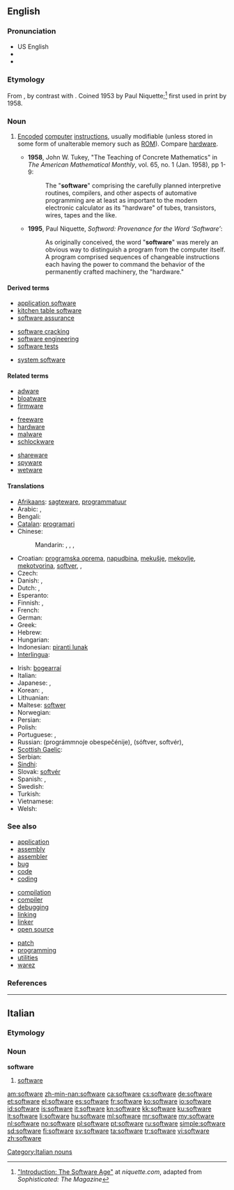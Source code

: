 {{also|Software}}
==English==

===Pronunciation===
* US English {{SAMPA|/sAftwEr\`/}}
* {{IPA|[ˈsɔft.wɛɻ]}}
* {{audio|en-us-software.ogg|Audio (US)}}

===Etymology===
From {{suffix|soft|ware|lang=en}}, by contrast with {{term|hardware||the computer itself}}.
Coined 1953 by Paul Niquette;<ref>[http://niquette.com/books/softword/part0.htm "Introduction: The Software Age"] at ''niquette.com'', adapted from ''Sophisticated: The Magazine''</ref> first used in print by {{w|John Tukey}} 1958.

===Noun===
{{wikipedia|dab=software (disambiguation)|software}}
{{en-noun|-}}

# {{computing}} [[encode|Encoded]] [[computer]] [[instructions]], usually modifiable (unless stored in some form of unalterable memory such as [[ROM]]). Compare [[hardware]].
#* '''1958''', John W. Tukey, "The Teaching of Concrete Mathematics" in ''The American Mathematical Monthly'', vol. 65, no. 1 (Jan. 1958), pp 1-9:
#*: The "'''software'''" comprising the carefully planned interpretive routines, compilers, and other aspects of automative programming are at least as important to the modern electronic calculator as its "hardware" of tubes, transistors, wires, tapes and the like.
#* '''1995''', Paul Niquette, ''Softword: Provenance for the Word ‘Software’'':
#*: As originally conceived, the word "'''software'''" was merely an obvious way to distinguish a program from the computer itself. A program comprised sequences of changeable instructions each having the power to command the behavior of the permanently crafted machinery, the "hardware."

====Derived terms====
{{rel-top3|Terms derived from "software"}}
* [[application software]]
* [[kitchen table software]]
* [[software assurance]]
{{rel-mid3}}
* [[software cracking]]
* [[software engineering]]
* [[software tests]]
{{rel-mid3}}
* [[system software]]
{{rel-bottom}}

====Related terms====
{{rel-top3|Terms etymologically related to "software"}}
* [[adware]]
* [[bloatware]]
* [[firmware]]
{{rel-mid3}}
* [[freeware]]
* [[hardware]]
* [[malware]]
* [[schlockware]]
{{rel-mid3}}
* [[shareware]]
* [[spyware]]
* [[wetware]]
{{rel-bottom}}

====Translations====
{{trans-top|encoded computer instructions}}
* [[Afrikaans]]: [[sagteware]], [[programmatuur]]
* Arabic: {{t-|ar|برمجيات}}, {{t|ar|برامج الحاسب|m|p|tr=baraamij al-Haasib|sc=Arab}}
* Bengali: {{t-|bn|সফটওয়্যার|tr=sôphţ-owar|sc=Beng|xs=Bengali}}
* [[Catalan]]: [[programari]] {{m}}
* Chinese:
*: Mandarin: {{t-|cmn|軟件|sc=Hani}},  {{t-|cmn|软件|tr=ruǎnjiàn|sc=Hani}},  {{qualifier|Taiwan}} {{t-|cmn|軟體|sc=Hani}},  {{t-|cmn|软体|tr=ruǎntǐ|sc=Hani}}
* Croatian: [[programska oprema]], [[napudbina]], [[mekušje]], [[mekovlje]], [[mekotvorina]], [[softver]], {{t|hr|programska potpora|f}}, {{t|hr|programska podrška|f}}
* Czech: {{t-|cs|software|m}}
* Danish: {{t-|da|software|g}}, {{t|da|programmel|g}}
* Dutch: {{t+|nl|software|m}}, {{t|nl|programmatuur|m}}
* Esperanto: {{t|eo|programaro}}
* Finnish: {{t-|fi|ohjelmisto}}, {{t+|fi|tietokoneohjelma}}
* French: {{t+|fr|logiciel|m}}
* German: {{t+|de|Software|f}}
* Greek: {{t+|el|λογισμικό|n|tr=logismikó}}
* Hebrew: {{t-|he|תוכנה|f}}
* Hungarian: {{t+|hu|szoftver}}
* Indonesian: [[piranti lunak]]
* [[Interlingua]]: {{t-|ia|software|xs=Interlingua}}
{{trans-mid}}
* Irish: [[bogearraí]] {{m|p}}
* Italian: {{t+|it|software|m}}
* Japanese: {{t+|ja|ソフトウェア|tr=sofutowea}}, {{t-|ja|ソフト|tr=sofuto}}
* Korean: {{t|ko|소프트웨어|tr=sopeuteuweeo|sc=Hang}},  {{t|ko|무른모|tr=mureunmo|sc=Hang}}
* Lithuanian: {{t|lt|Programinė įranga|f|xs=Lithuanian}}
* Maltese: [[softwer]] {{m}}
* Norwegian: {{t-|no|programvare|m}}
* Persian: {{t-|fa|نرم‌افزار|tr=narmafzar|xs=Persian}}
* Polish: {{t|pl|oprogramowanie|n}}
* Portuguese: {{t+|pt|software|m}}, {{t+|pt|programa|m}}
* Russian: {{t|ru|программное обеспечение|n}} (prográmmnoje obespečénije), {{t-|ru|софтвер|n|m}} (sóftver, softvér), {{t|ru|ПО|n|tr=pe-ó|sc=Cyrl}}
* [[Scottish Gaelic]]: {{t-|gd|bathar-bog|m|xs=Scottish Gaelic}}
* Serbian: {{t-|sr|softver}}
* [[Sindhi]]: {{sd-Arab|[[منطقگري]]}} {{f}}
* Slovak: [[softvér]]
* Spanish: {{t+|es|software|m}}, {{t+|es|programa|m}}
* Swedish: {{t+|sv|mjukvara}}
* Turkish: {{t+|tr|yazılım}}
* Vietnamese: {{t+|vi|phần mềm|xs=Vietnamese}}
* Welsh: {{t|cy|meddalwedd|f|xs=Welsh}}
{{trans-bottom}}

===See also===
{{top3}}
* [[application]]
* [[assembly]]
* [[assembler]]
* [[bug]]
* [[code]]
* [[coding]]
{{mid3}}
* [[compilation]]
* [[compiler]]
* [[debugging]]
* [[linking]]
* [[linker]]
* [[open source]]
{{mid3}}
* [[patch]]
* [[programming]]
* [[utilities]]
* [[warez]]
{{bottom}}

===References===
<references/>

----

==Italian==

===Etymology===
{{etyl|en|it}}

===Noun===
'''software''' {{m|inv}}

# {{computing|lang=it}} [[#English|software]]

[[Category:Italian nouns]]

[[am:software]]
[[zh-min-nan:software]]
[[ca:software]]
[[cs:software]]
[[de:software]]
[[et:software]]
[[el:software]]
[[es:software]]
[[fr:software]]
[[ko:software]]
[[io:software]]
[[id:software]]
[[is:software]]
[[it:software]]
[[kn:software]]
[[kk:software]]
[[ku:software]]
[[lt:software]]
[[li:software]]
[[hu:software]]
[[ml:software]]
[[mr:software]]
[[my:software]]
[[nl:software]]
[[no:software]]
[[pl:software]]
[[pt:software]]
[[ru:software]]
[[simple:software]]
[[sd:software]]
[[fi:software]]
[[sv:software]]
[[ta:software]]
[[tr:software]]
[[vi:software]]
[[zh:software]]